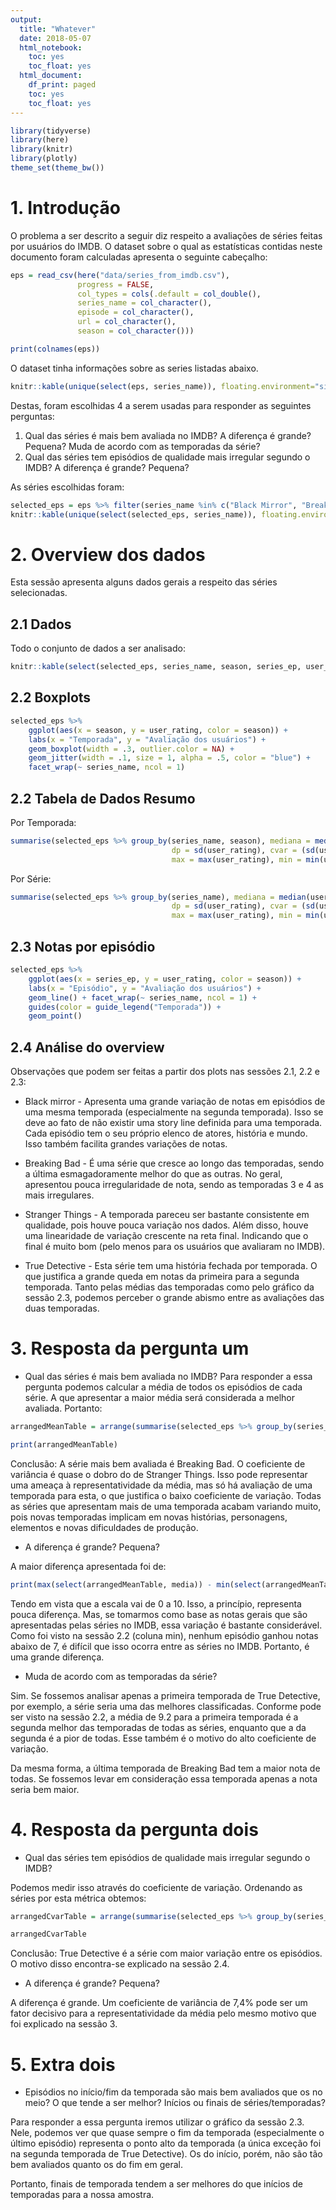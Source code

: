 ```yaml
---
output:
  title: "Whatever"
  date: 2018-05-07
  html_notebook:
    toc: yes
    toc_float: yes
  html_document:
    df_print: paged
    toc: yes
    toc_float: yes
---
```


```r
library(tidyverse)
library(here)
library(knitr)
library(plotly)
theme_set(theme_bw())
```
# 1. Introdução

O problema a ser descrito a seguir diz respeito a avaliações de séries feitas por usuários do IMDB. O dataset sobre o qual as estatísticas contidas neste documento foram calculadas apresenta o seguinte cabeçalho:

```r
eps = read_csv(here("data/series_from_imdb.csv"),
               progress = FALSE,
               col_types = cols(.default = col_double(),
               series_name = col_character(),
               episode = col_character(), 
               url = col_character(),
               season = col_character()))

print(colnames(eps))
```

O dataset tinha informações sobre as series listadas abaixo.

```r
knitr::kable(unique(select(eps, series_name)), floating.environment="sidewaystable")
```

Destas, foram escolhidas 4 a serem usadas para responder as seguintes perguntas:

1) Qual das séries é mais bem avaliada no IMDB? A diferença é grande? Pequena? Muda de acordo com as temporadas da série?
2) Qual das séries tem episódios de qualidade mais irregular segundo o IMDB? A diferença é grande? Pequena?

As séries escolhidas foram:
```r
selected_eps = eps %>% filter(series_name %in% c("Black Mirror", "Breaking Bad", "Stranger Things", "True Detective"))
knitr::kable(unique(select(selected_eps, series_name)), floating.environment="sidewaystable")
```

# 2. Overview dos dados

Esta sessão apresenta alguns dados gerais a respeito das séries selecionadas.

## 2.1 Dados

Todo o conjunto de dados a ser analisado:
```r
knitr::kable(select(selected_eps, series_name, season, series_ep, user_rating, user_votes), floating.environment="sidewaystable")
```

## 2.2 Boxplots

```r
selected_eps %>% 
    ggplot(aes(x = season, y = user_rating, color = season)) + 
    labs(x = "Temporada", y = "Avaliação dos usuários") +
    geom_boxplot(width = .3, outlier.color = NA) +
    geom_jitter(width = .1, size = 1, alpha = .5, color = "blue") +
    facet_wrap(~ series_name, ncol = 1)
```

## 2.2 Tabela de Dados Resumo

Por Temporada:
```r
summarise(selected_eps %>% group_by(series_name, season), mediana = median(user_rating), media = mean(user_rating), var = var(user_rating),
                                    dp = sd(user_rating), cvar = (sd(user_rating) / mean(user_rating)), 
                                    max = max(user_rating), min = min(user_rating))
```


Por Série:
```r
summarise(selected_eps %>% group_by(series_name), mediana = median(user_rating), media = mean(user_rating), var = var(user_rating),
                                    dp = sd(user_rating), cvar = (sd(user_rating) / mean(user_rating)), 
                                    max = max(user_rating), min = min(user_rating))
```

## 2.3 Notas por episódio

```r
selected_eps %>% 
    ggplot(aes(x = series_ep, y = user_rating, color = season)) +
    labs(x = "Episódio", y = "Avaliação dos usuários") +
    geom_line() + facet_wrap(~ series_name, ncol = 1) +
    guides(color = guide_legend("Temporada")) +
    geom_point()
```


## 2.4 Análise do overview
Observações que podem ser feitas a partir dos plots nas sessões 2.1, 2.2 e 2.3:

* Black mirror -  Apresenta uma grande variação de notas em episódios de uma mesma temporada (especialmente na segunda temporada). Isso se deve ao fato de não existir uma story line definida para uma temporada. Cada episódio tem o seu próprio elenco de atores, história e mundo. Isso também facilita grandes variações de notas.

* Breaking Bad - É uma série que cresce ao longo das temporadas, sendo a última esmagadoramente melhor do que as outras. No geral, apresentou pouca irregularidade de nota, sendo as temporadas 3 e 4 as mais irregulares.

* Stranger Things - A temporada pareceu ser bastante consistente em qualidade, pois houve pouca variação nos dados. Além disso, houve uma linearidade de variação crescente na reta final. Indicando que o final é muito bom (pelo menos para os usuários que avaliaram no IMDB). 

* True Detective - Esta série tem uma história fechada por temporada. O que justifica a grande queda em notas da primeira para a segunda temporada. Tanto pelas médias das temporadas como pelo gráfico da sessão 2.3, podemos perceber o grande abismo entre as avaliações das duas temporadas.

# 3. Resposta da pergunta um

* Qual das séries é mais bem avaliada no IMDB? 
Para responder a essa pergunta podemos calcular a média de todos os episódios de cada série. A que apresentar a maior média será considerada a melhor avaliada. Portanto:

```r
arrangedMeanTable = arrange(summarise(selected_eps %>% group_by(series_name), media = mean(user_rating), cvar = (sd(user_rating) / mean(user_rating))), -media)

print(arrangedMeanTable)
```

Conclusão: A série mais bem avaliada é Breaking Bad. O coeficiente de variância é quase o dobro do de Stranger Things. Isso pode representar uma ameaça à representatividade da média, mas só há avaliação de uma temporada para esta, o que justifica o baixo coeficiente de variação. Todas as séries que apresentam mais de uma temporada acabam variando muito, pois novas temporadas implicam em novas histórias, personagens, elementos e novas dificuldades de produção.

* A diferença é grande? Pequena? 

A maior diferença apresentada foi de:

```r

print(max(select(arrangedMeanTable, media)) - min(select(arrangedMeanTable, media)))

```

Tendo em vista que a escala vai de 0 a 10. Isso, a princípio, representa pouca diferença. Mas, se tomarmos como base as notas gerais que são apresentadas pelas séries no IMDB, essa variação é bastante considerável. Como foi visto na sessão 2.2 (coluna min), nenhum episódio ganhou notas abaixo de 7, é difícil que isso ocorra entre as séries no IMDB. Portanto, é uma grande diferença. 

* Muda de acordo com as temporadas da série?

Sim. Se fossemos analisar apenas a primeira temporada de True Detective, por exemplo, a série seria uma das melhores classificadas. Conforme pode ser visto na sessão 2.2, a média de 9.2 para a primeira temporada é a segunda melhor das temporadas de todas as séries, enquanto que a da segunda é a pior de todas. Esse também é o motivo do alto coeficiente de variação.

Da mesma forma, a última temporada de Breaking Bad tem a maior nota de todas. Se fossemos levar em consideração essa temporada apenas a nota seria bem maior.


# 4. Resposta da pergunta dois

* Qual das séries tem episódios de qualidade mais irregular segundo o IMDB?

Podemos medir isso através do coeficiente de variação. Ordenando as séries por esta métrica obtemos:

```r
arrangedCvarTable = arrange(summarise(selected_eps %>% group_by(series_name), media = mean(user_rating), cvar = (sd(user_rating) / mean(user_rating))), -cvar)

arrangedCvarTable
```

Conclusão: True Detective é a série com maior variação entre os episódios. O motivo disso encontra-se explicado na sessão 2.4.

* A diferença é grande? Pequena?

A diferença é grande. Um coeficiente de variância de 7,4% pode ser um fator decisivo para a representatividade da média pelo mesmo motivo que foi explicado na sessão 3.


# 5. Extra dois

* Episódios no início/fim da temporada são mais bem avaliados que os no meio? O que tende a ser melhor? Inícios ou finais de séries/temporadas?

Para responder a essa pergunta iremos utilizar o gráfico da sessão 2.3. Nele, podemos ver que quase sempre o fim da temporada (especialmente o último episódio) representa o ponto alto da temporada (a única exceção foi na segunda temporada de True Detective). Os do início, porém, não são tão bem avaliados quanto os do fim em geral.

Portanto, finais de temporada tendem a ser melhores do que inícios de temporadas para a nossa amostra.

